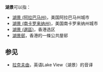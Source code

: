 '''湖景'''可以指：

*[[湖景_(阿拉巴马州)|湖景 (阿拉巴马州)]]，美国阿拉巴马州城市
*[[湖景_(南卡罗来纳州)|湖景 (南卡罗来纳州)]]，美国南卡罗来纳州城市
*[[湖景_(選區)|湖景 (選區)]]，香港选区
*[[湖景邨|湖景邨]]，香港的一條公共屋邨

==参见==
*[[拉克夫由|拉克夫由]]，英语Lake View（湖景）的音译

{{Disambig|Cat=二字消歧义}}